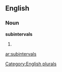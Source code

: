 
==English==

===Noun===
'''subintervals'''

# {{plural of|[[subinterval]]}}

[[Category:English plurals]]

[[ar:subintervals]]